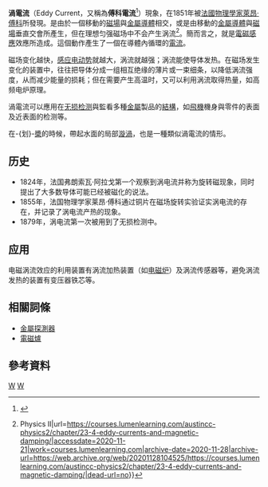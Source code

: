 {{NoteTA|G1=物理學}}
'''渦電流'''（Eddy Current，又稱為'''傅科電流'''<ref name="FinkChristiansen1989">{{cite book|author1=Donald G. Fink|author2=Donald Christiansen|title=Electronics engineers' handbook|url=http://books.google.com/books?id=6w5TAAAAMAAJ|date=1 January 1989|publisher=McGraw-Hill|isbn=978-0-07-020982-4}}</ref>）現象，在1851年被[[法國|法國]][[物理學家|物理學家]][[萊昂·傅科|萊昂·傅科]]所發現。是由於一個移動的[[磁場|磁場]]與[[金屬|金屬]][[導體|導體]]相交，或是由移動的[[金屬|金屬]][[導體|導體]]與[[磁場|磁場]]垂直交會所產生，但在理想匀强磁场中不会产生涡流<ref>{{Cite web|title=Eddy Currents and Magnetic Damping {{!}} Physics II|url=https://courses.lumenlearning.com/austincc-physics2/chapter/23-4-eddy-currents-and-magnetic-damping/|accessdate=2020-11-21|work=courses.lumenlearning.com|archive-date=2020-11-28|archive-url=https://web.archive.org/web/20201128104525/https://courses.lumenlearning.com/austincc-physics2/chapter/23-4-eddy-currents-and-magnetic-damping/|dead-url=no}}</ref>。簡而言之，就是[[電磁感應|電磁感應]]效應所造成。這個動作產生了一個在導體內循環的[[電流|電流]]。

磁场变化越快，[[感应电动势|感应电动势]]就越大，涡流就越强；涡流能使导体发热。在磁场发生变化的装置中，往往把导体分成一组相互绝缘的薄片或一束细条，以降低涡流强度，从而减少能量的损耗；但在需要产生高温时，又可以利用涡流取得热量，如高频电炉原理。

渦電流可以應用在[[无损检测|无损检测]]與監看多種[[金屬|金屬]]製品的[[結構|結構]]，如[[飛機|飛機]]機身與零件的表面及近表面的检测等。

在-{划}-[[槳|槳]]的時候，帶起水面的局部[[漩渦|漩渦]]，也是一種類似渦電流的情形。

==历史==
* 1824年，法国弗朗索瓦·阿拉戈第一个观察到涡电流并称为旋转磁现象，同时提出了大多数导体可能已经被磁化的说法。
* 1855年，法国物理学家莱昂·傅科通过铜片在磁场旋转实验证实涡电流的存在，并记录了涡电流产热的现象。
* 1879年，涡电流第一次被用到了无损检测中。

== 应用 ==
电磁涡流效应的利用装置有涡流加热装置（如[[电磁炉|电磁炉]]）及涡流传感器等，避免涡流发热的装置有变压器铁芯等。

== 相關詞條 ==
*[[金屬探測器|金屬探測器]]
*[[電磁爐|電磁爐]]

==參考資料==
{{reflist}}

{{物理小作品}}
{{电磁学}}

[[Category:电动力学|W]]
[[Category:磁学|W]]